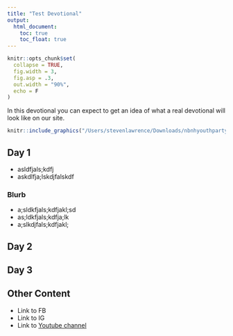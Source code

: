 ```yaml
---
title: "Test Devotional"
output: 
  html_document:
    toc: true
    toc_float: true
---
```


```r
knitr::opts_chunk$set(
  collapse = TRUE,
  fig.width = 3,
  fig.asp = .3,
  out.width = "90%",
  echo = F
)
```

In this devotional you can expect to get an idea of what a real devotional will look like on our site. 

```r

knitr::include_graphics("/Users/stevenlawrence/Downloads/nbnhyouthparty.jpg")

```


## Day 1
- asldfjals;kdfj
- askdlfja;lskdjfalskdf

### Blurb
* a;sldkfjals;kdfjakl;sd
* as;ldkfjals;kdfja;lk
* a;slkdjfals;kdfjakl;

## Day 2

## Day 3

## Other Content
- Link to FB
- Link to IG
- Link to [Youtube channel](https://www.youtube.com/channel/UCnJ8J2Py2yPHBZ42_EgM-Rw/videos)